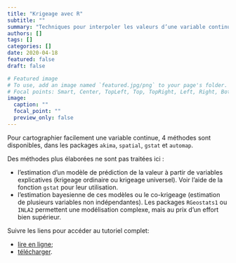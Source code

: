 ```yaml
---
title: "Krigeage avec R"
subtitle: ""
summary: "Techniques pour interpoler les valeurs d’une variable continue."
authors: []
tags: []
categories: []
date: 2020-04-18
featured: false
draft: false

# Featured image
# To use, add an image named `featured.jpg/png` to your page's folder.
# Focal points: Smart, Center, TopLeft, Top, TopRight, Left, Right, BottomLeft, Bottom, BottomRight.
image:
  caption: ""
  focal_point: ""
  preview_only: false
---
```


Pour cartographier facilement une variable continue, 4 méthodes sont disponibles, dans les packages `akima`, `spatial`, `gstat` et `automap`.

Des méthodes plus élaborées ne sont pas traitées ici :

* l’estimation d’un modèle de prédiction de la valeur à partir de variables explicatives (krigeage ordinaire ou krigeage universel). Voir l’aide de la fonction `gstat` pour leur utilisation.
* l’estimation bayesienne de ces modèles ou le co-krigeage (estimation de plusieurs variables non indépendantes). Les packages `RGeostats1` ou `INLA2` permettent une modélisation complexe, mais au prix d’un effort bien supérieur.


Suivre les liens pour accéder au tutoriel complet:

* [lire en ligne](https://ericmarcon.github.io/Krigeage/Krigeage.html);
* [télécharger](https://ericmarcon.github.io/Krigeage/Krigeage.pdf).
